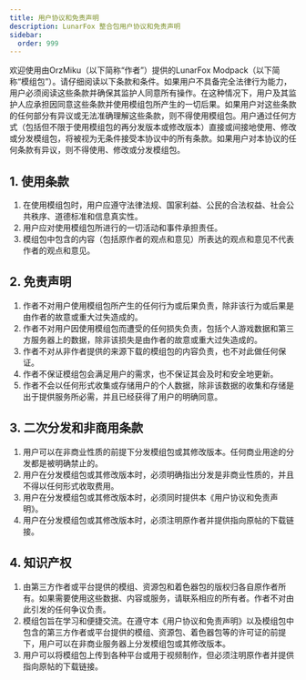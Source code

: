 ```yaml
---
title: 用户协议和免责声明
description: LunarFox 整合包用户协议和免责声明
sidebar:
  order: 999
---
```


欢迎使用由OrzMiku（以下简称“作者”）提供的LunarFox Modpack（以下简称“模组包”）。请仔细阅读以下条款和条件。如果用户不具备完全法律行为能力，用户必须阅读这些条款并确保其监护人同意所有操作。在这种情况下，用户及其监护人应承担因同意这些条款并使用模组包所产生的一切后果。如果用户对这些条款的任何部分有异议或无法准确理解这些条款，则不得使用模组包。用户通过任何方式（包括但不限于使用模组包的再分发版本或修改版本）直接或间接地使用、修改或分发模组包，将被视为无条件接受本协议中的所有条款。如果用户对本协议的任何条款有异议，则不得使用、修改或分发模组包。

## 1. 使用条款

1. 在使用模组包时，用户应遵守法律法规、国家利益、公民的合法权益、社会公共秩序、道德标准和信息真实性。
2. 用户应对使用模组包所进行的一切活动和事件承担责任。
3. 模组包中包含的内容（包括原作者的观点和意见）所表达的观点和意见不代表作者的观点和意见。

## 2. 免责声明

1. 作者不对用户使用模组包所产生的任何行为或后果负责，除非该行为或后果是由作者的故意或重大过失造成的。
2. 作者不对用户因使用模组包而遭受的任何损失负责，包括个人游戏数据和第三方服务器上的数据，除非该损失是由作者的故意或重大过失造成的。
3. 作者不对从非作者提供的来源下载的模组包的内容负责，也不对此做任何保证。
4. 作者不保证模组包会满足用户的需求，也不保证其会及时和安全地更新。
5. 作者不会以任何形式收集或存储用户的个人数据，除非该数据的收集和存储是出于提供服务所必需，并且已经获得了用户的明确同意。

## 3. 二次分发和非商用条款

1. 用户可以在非商业性质的前提下分发模组包或其修改版本。任何商业用途的分发都是被明确禁止的。
2. 用户在分发模组包或其修改版本时，必须明确指出分发是非商业性质的，并且不得以任何形式收取费用。
3. 用户在分发模组包或其修改版本时，必须同时提供本《用户协议和免责声明》。
4. 用户在分发模组包或其修改版本时，必须注明原作者并提供指向原帖的下载链接。

## 4. 知识产权

1. 由第三方作者或平台提供的模组、资源包和着色器包的版权归各自原作者所有。如果需要使用这些数据、内容或服务，请联系相应的所有者。作者不对由此引发的任何争议负责。
2. 模组包旨在学习和便捷交流。在遵守本《用户协议和免责声明》以及模组包中包含的第三方作者或平台提供的模组、资源包、着色器包等的许可证的前提下，用户可以在非商业服务器上分发模组包或其修改版本。
3. 用户可以将模组包上传到各种平台或用于视频制作，但必须注明原作者并提供指向原帖的下载链接。